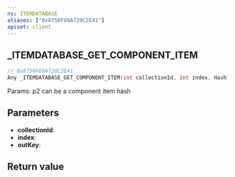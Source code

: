 ```yaml
---
ns: ITEMDATABASE
aliases: ["0x8750F69A720C2E41"]
apiset: client
---
```

## _ITEMDATABASE_GET_COMPONENT_ITEM

```c
// 0x8750F69A720C2E41
Any _ITEMDATABASE_GET_COMPONENT_ITEM(int collectionId, int index, Hash* outKey);
```

Params: p2 can be a component item hash

## Parameters
* **collectionId**:
* **index**:
* **outKey**:

## Return value